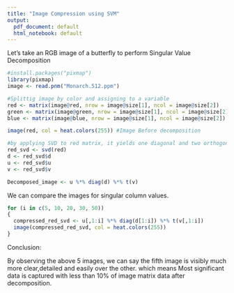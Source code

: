 ---
title: "Image Compression using SVM"
output:
  pdf_document: default
  html_notebook: default
---


Let's take an RGB image of a butterfly to perform Singular Value Decomposition
```{r}
#install.packages("pixmap")
library(pixmap)
image <- read.pnm("Monarch.512.ppm")
```


```{r}
#Splittig image by color and assigning to a variable
red <- matrix(image@red, nrow = image@size[1], ncol = image@size[2])
green <- matrix(image@green, nrow = image@size[1], ncol = image@size[2])
blue <- matrix(image@blue, nrow = image@size[1], ncol = image@size[2])
```


```{r}
image(red, col = heat.colors(255)) #Image Before decomposition

#by applying SVD to red matrix, it yields one diagonal and two orthogonal matrices
red_svd <- svd(red)
d <- red_svd$d  
u <- red_svd$u
v <- red_svd$v

Decomposed_image <- u %*% diag(d) %*% t(v)
```


We can compare the images for singular column values. 
```{r}
for (i in c(5, 10, 20, 30, 50))
{
  compressed_red_svd <- u[,1:i] %*% diag(d[1:i]) %*% t(v[,1:i])
  image(compressed_red_svd, col = heat.colors(255))
}
```

Conclusion:

By observing the above 5 images, we can say the fifth image is visibly much more clear,detailed and easily over the other. which means Most significant data is captured with less than 10% of image matrix data after decomposition.  